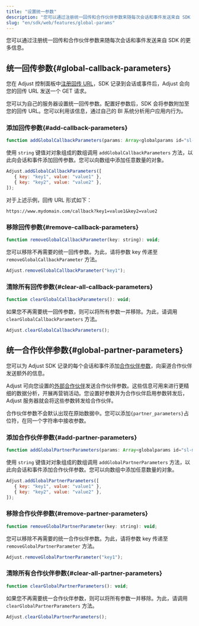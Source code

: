 ```yaml
---
title: "设置统一参数"
description: "您可以通过注册统一回传和合作伙伴参数来随每次会话和事件发送来自 SDK 的更多信息。"
slug: "en/sdk/web/features/global-params"
---
```

您可以通过注册统一回传和合作伙伴参数来随每次会话和事件发送来自 SDK 的更多信息。

统一回传参数\{\#global\-callback\-parameters\}
---------------------------------------------

您在 Adjust 控制面板中[注册回传 URL](https://help.adjust.com/en/article/set-up-callbacks)，SDK 记录到会话或事件后，Adjust 会向您的回传 URL 发送一个 GET 请求。

您可以为自己的服务器设置统一回传参数。配置好参数后，SDK 会将参数附加至您的回传 URL。您可以利用该信息，通过自己的 BI 系统分析用户应用内行为。

### 添加回传参数\{\#add\-callback\-parameters\}

<codeblock title="方法签名"> 

```js
function addGlobalCallbackParameters(params: Array<globalparams id="sl-md0000000">): void;
```

</CodeBlock> 

使用 `string` 键值对对象组成的数组调用 `addGlobalCallbackParameters` 方法，以此向会话和事件添加回传参数。您可以向数组中添加任意数量的对象。

```js
Adjust.addGlobalCallbackParameters([
   { key: "key1", value: "value1" },
   { key: "key2", value: "value2" },
]);
```

对于上述示例，回传 URL 形式如下：
<codeblock highlight="key1, value1, key2, value2"> 

```text
https://www.mydomain.com/callback?key1=value1&key2=value2
```

</CodeBlock> 

### 移除回传参数\{\#remove\-callback\-parameters\}

<codeblock title="方法签名"> 

```js
function removeGlobalCallbackParameter(key: string): void;
```

</CodeBlock> 

您可以移除不再需要的统一回传参数。为此，请将参数 key 传递至 `removeGlobalCallbackParameter` 方法。

```js
Adjust.removeGlobalCallbackParameter("key1");
```

### 清除所有回传参数\{\#clear\-all\-callback\-parameters\}

```js
function clearGlobalCallbackParameters(): void;
```

如果您不再需要统一回传参数，则可以将所有参数一并移除。为此，请调用 `clearGlobalCallbackParameters` 方法。

```js
Adjust.clearGlobalCallbackParameters();
```

统一合作伙伴参数\{\#global\-partner\-parameters\}
----------------------------------------------

您可以为 Adjust SDK 记录的每个会话和事件添加[合作伙伴参数](https://help.adjust.com/en/article/data-sharing-ad-network#map-parameters)，向渠道合作伙伴发送额外的信息。

Adjust 可向您设置的[外部合作伙伴](https://help.adjust.com/en/article/integrated-partners)发送合作伙伴参数。这些信息可用来进行更精细的数据分析，开展再营销活动。您设置好参数并为合作伙伴启用参数转发后，Adjust 服务器就会将这些参数转发给合作伙伴。
<callout type="note"> 

合作伙伴参数不会默认出现在原始数据中。您可以添加`{partner_parameters}`占位符，在同一个字符串中接收参数。
</Callout> 

### 添加合作伙伴参数\{\#add\-partner\-parameters\}

<codeblock title="方法签名"> 

```js
function addGlobalPartnerParameters(params: Array<globalparams id="sl-md0000000">): void;
```

</CodeBlock> 

使用 `string` 键值对对象组成的数组调用 `addGlobalPartnerParameters` 方法，以此向会话和事件添加合作伙伴参数。您可以向数组中添加任意数量的对象。

```js
Adjust.addGlobalPartnerParameters([
   { key: "key1", value: "value1" },
   { key: "key2", value: "value2" },
]);
```

### 移除合作伙伴参数\{\#remove\-partner\-parameters\}

<codeblock title="方法签名"> 

```js
function removeGlobalPartnerParameter(key: string): void;
```

</CodeBlock> 

您可以移除不再需要的统一合作伙伴参数。为此，请将参数 key 传递至 `removeGlobalPartnerParameter` 方法。

```js
Adjust.removeGlobalPartnerParameter("key1");
```

### 清除所有合作伙伴参数\{\#clear\-all\-partner\-parameters\}

<codeblock title="方法签名"> 

```js
function clearGlobalPartnerParameters(): void;
```

</CodeBlock> 

如果您不再需要统一合作伙伴参数，则可以将所有参数一并移除。为此，请调用 `clearGlobalPartnerParameters` 方法。

```js
Adjust.clearGlobalPartnerParameters();
```

